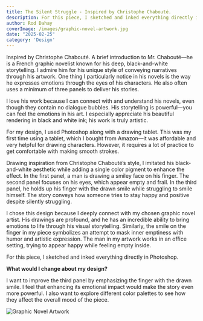 ```yaml
---
title: The Silent Struggle - Inspired by Christophe Chabouté.
description: For this piece, I sketched and inked everything directly in Photoshop.
author: Rod Dahay
coverImage: /images/graphic-novel-artwork.jpg
date: "2025-02-25"
category: 'Design'
---
```


Inspired by Christophe Chabouté. A brief introduction to Mr. Chabouté—he is a French graphic novelist known for his deep, black-and-white storytelling. I admire him for his unique style of conveying narratives through his artwork. One thing I particularly notice in his novels is the way he expresses emotions through the eyes of his characters. He also often uses a minimum of three panels to deliver his stories.

I love his work because I can connect with and understand his novels, even though they contain no dialogue bubbles. His storytelling is powerful—you can feel the emotions in his art. I especially appreciate his beautiful rendering in black and white ink; his work is truly artistic.

For my design, I used Photoshop along with a drawing tablet. This was my first time using a tablet, which I bought from Amazon—it was affordable and very helpful for drawing characters. However, it requires a lot of practice to get comfortable with making smooth strokes.

Drawing inspiration from Christophe Chabouté’s style, I imitated his black-and-white aesthetic while adding a single color pigment to enhance the effect. In the first panel, a man is drawing a smiley face on his finger. The second panel focuses on his eyes, which appear empty and frail. In the third panel, he holds up his finger with the drawn smile while struggling to smile himself. The story conveys how someone tries to stay happy and positive despite silently struggling.

I chose this design because I deeply connect with my chosen graphic novel artist. His drawings are profound, and he has an incredible ability to bring emotions to life through his visual storytelling. Similarly, the smile on the finger in my piece symbolizes an attempt to mask inner emptiness with humor and artistic expression. The man in my artwork works in an office setting, trying to appear happy while feeling empty inside.

For this piece, I sketched and inked everything directly in Photoshop.

**What would I change about my design?**

I want to improve the third panel by emphasizing the finger with the drawn smile. I feel that enhancing its emotional impact would make the story even more powerful. I also want to explore different color palettes to see how they affect the overall mood of the piece.

![Graphic Novel Artwork](/images/graphic-novel-artwork-full.jpg)


